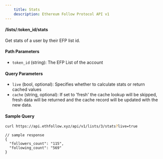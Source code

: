 ```yaml
---
    title: Stats
    description: Ethereum Follow Protocol API v1
---
```


#### /lists/\:token_id/stats
Get stats of a user by their EFP list id. 

#### Path Parameters
- `token_id` (string): The EFP List of the account

#### Query Parameters
- `live` (bool, optional): Specifies whether to calculate stats or return cached values
- `cache` (string, optional): If set to 'fresh' the cache lookup will be skipped, fresh data will be returned and the cache record will be updated with the new data.


#### Sample Query
```sh
curl https://api.ethfollow.xyz/api/v1/lists/3/stats?live=true
```

```jsonc
// sample response
{
  "followers_count": "115",
  "following_count": "569"
}
```